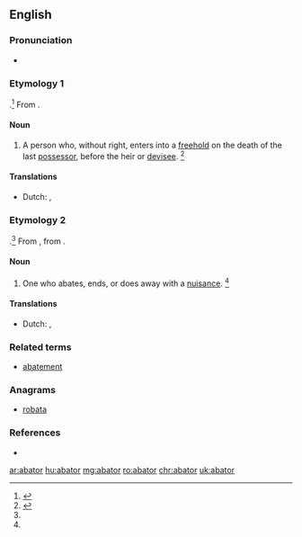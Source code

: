 ==English==

===Pronunciation===
* {{a|GenAm}} {{IPA|/əˈbeɪt.ə/|/əˈbeɪt.ɚ/|lang=en}}

===Etymology 1===
{{suffix|abate|or|t1=to enter without right after the owner dies and before the heir takes over|lang=en}}.<ref name=WID>{{R:MW3 1976}}</ref> From {{etyl|xno|en}}.

====Noun====
{{en-noun}}

# {{context|legal|lang=en}} A person who, without right, enters into a [[freehold]] on the death of the last [[possessor]], before the heir or [[devisee]]. {{defdate|Mid 16<sup>th</sup> century.}} <ref name=SOED>{{R:SOED5|page=2}}</ref>

====Translations====
{{trans-top}}
* Dutch: {{t+|nl|kraker|m}},
{{trans-bottom}}

===Etymology 2===
{{suffix|abate|or|t1=do away with|lang=en}}.<ref name=WID/> From {{etyl|enm|en}}, from {{etyl|fro|en}}.

====Noun====
{{en-noun}}

# {{context|legal|lang=en}} One who abates, ends, or does away with a [[nuisance]]. {{defdate|Late 16<sup>th</sup> century.}} <ref name=SOED/>

====Translations====
{{trans-top}}
* Dutch: {{t|nl|iemand die een ongerief uit de weg ruimt}},
{{trans-bottom}}

===Related terms===
* [[abatement]]

===Anagrams===
* [[robata#English|robata]]

===References===
* {{R:Webster 1913}}
<references/>

[[ar:abator]]
[[hu:abator]]
[[mg:abator]]
[[ro:abator]]
[[chr:abator]]
[[uk:abator]]